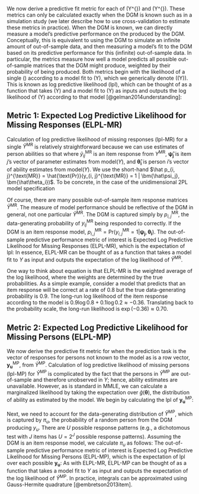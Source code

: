 We now derive a predictive fit metric for each of \(\tilde Y^{\text{MR}}\) and \(\tilde Y^{\text{MP}}\). These metrics can only be calculated exactly when the DGM is known such as in a simulation study (we later describe how to use cross-validation to estimate these metrics in practice). When the DGM is known, we can directly measure a model's predictive performance on the \emph{distribution of data} produced by the DGM. Conceptually, this is equivalent to using the DGM to simulate an infinite amount of out-of-sample data, and then measuring a model's fit to the DGM based on its predictive performance for this (infinite) out-of-sample data. In particular, the metrics measure how well a model predicts all possible out-of-sample matrices that the DGM might produce, weighted by their probability of being produced. Both metrics begin with the likelihood of a single \(\tilde{Y}\) according to a model fit to \(Y\), which we generically denote \(\text{model}(Y)\). This is known as log predictive likelihood (lpl), which can be thought of as a function that takes \(\tilde Y\) and a model fit to \(Y\) as inputs and outputs the log likelihood of \(\tilde Y\) according to that model [@gelman2014understanding]:
\begin{align}
\text{lpl}(\tilde{Y}, \text{model}(Y))  = \log \hat{\text{Pr}}(\tilde{Y} | \text{model}(Y)).
\end{align}

## Metric 1: Expected Log Predictive Likelihood for Missing Responses (ELPL-MR)

Calculation of log predictive likelihood of missing responses (lpl-MR) for a single $\tilde Y^{\text{MR}}$ is relatively straightforward because we can use estimates of person abilities so that
\begin{align}
\text{lpl-MR}(\tilde Y^{\text{MR}}, \text{model}(Y)) = \log \hat{\text{Pr}}(\tilde Y^{\text{MR}} | \text{model}(Y)) = \sum_{i=1}^{I} \sum_{j=1}^{J} \log \hat{\text{Pr}}(\tilde y_{ij}^{\text{MR}} | \bm{\hat\psi_j}, \bm{\hat\theta_i})
\end{align}
where $\tilde y_{ij}^{\text{MR}}$ is an item response from $Y^{\text{MR}}$, $\bm{\hat\psi_j}$ is item $j$'s vector of parameter estimates from $\text{model}(Y)$, and $\bm{\hat\theta_i}$ is person $i$'s vector of ability estimates from $\text{model}(Y)$. We use the short-hand $\hat p_{i, j}^{\text{MR}} = \hat{\text{Pr}}(y_{i, j}^{\text{MR}} = 1 | \bm{\hat\psi_j}, \bm{\hat\theta_i})$. To be concrete, in the case of the unidimensional 2PL model specification
\begin{align}
\text{lpl-MR}(\tilde Y^{\text{MR}}, \text{model}(Y)) = \\ \sum_{i=1}^{I} \sum_{j=1}^{J} \tilde y_{ij}^{\text{MR}} \log \left(\hat p_{i, j}^{\text{MR}}\right) + (1 - \tilde y_{ij}^{\text{MR}})\log\left(1 - \hat p_{i, j}^{\text{MR}}\right) = \\\sum_{i=1}^{I} \sum_{j=1}^{J} \tilde y_{ij}^{\text{MR}} \log \left(F(\hat a_j\hat \theta_i + \hat b_j)\right) + (1 - \tilde y_{ij}^{\text{MR}})\log\left(1 - F(\hat a_j\hat \theta_i + \hat b_j)\right).
\end{align}

Of course, there are many possible out-of-sample item response matrices $\tilde Y^{\text{MR}}$. The measure of model performance should be reflective of the DGM in general, not one particular $\tilde Y^{\text{MR}}$. The DGM is captured simply by $p_{i, j}^{\text{MR}}$, the data-generating probability of $y_{ij}^{\text{MR}}$ being responded to correctly. If the DGM is an item response model, $p_{i, j}^{\text{MR}} = \text{Pr}(y_{i, j}^{\text{MR}} = 1 | \bm{\psi_j}, \bm{\theta_i})$. The out-of-sample predictive performance metric of interest is Expected Log Predictive Likelihood for Missing Responses (ELPL-MR), which is the expectation of lpl:
\begin{align}
\text{ELPL-MR}(\text{model(Y)}) &= \mathbb{E}\left[\text{lpl}(\tilde Y^{\text{MR}}, \text{model}(Y))\right] \\ &= \sum_{i=1}^{I} \sum_{j=1}^{J} p_{i, j} \log (\hat p_{i, j}) + (1 - {p_{i, j}})\log(1 - \hat p_{i, j}) \label{eq:elplmr2}.
\end{align}
In essence, ELPL-MR can be thought of as a function that takes a model fit to $Y$ as input and outputs the expectation of the log likelihood of $\tilde Y^{\text{MR}}$.

One way to think about equation \ref{eq:elplmr2} is that ELPL-MR is the weighted average of the log likelihood, where the weights are determined by the true probabilities. As a simple example, consider a model that predicts that an item response will be correct at a rate of $0.8$ but the true data-generating probability is $0.9$. The long-run log likelihood of the item response according to the model is $0.9 \log 0.8 + 0.1 \log 0.2 \approx -0.36$. Translating back to the probability scale, the long-run likelihood is $\exp(-0.36) \approx 0.70$.

## Metric 2: Expected Log Predictive Likelihood for Missing Persons (ELPL-MP)

We now derive the predictive fit metric for when the prediction task is the vector of responses for persons not known to the model as is a row vector, $\bm{y_u}^{\text{MP}}$, from $\tilde Y^{\text{MP}}$. Calculation of log predictive likelihood of missing persons (lpl-MP) for $\tilde Y^{\text{MP}}$ is complicated by the fact that the persons in $\tilde Y^{\text{MP}}$ are out-of-sample and therefore unobserved in $Y$; hence, ability estimates are unavailable. However, as is standard in MMLE, we can calculate a marginalized likelihood by taking the expectation over $\hat g(\bm{\theta})$, the distribution of ability as estimated by the model. We begin by calculating the lpl of $\bm{y_u}^{\text{MP}}$:
\begin{align}
\text{lpl-MP}(\bm{y_u^\text{MP}}, \text{model}(Y)) = \int \hat{\text{Pr}}(\bm{y_u^\text{MP}}|\bm{\theta}) \hat g(\bm{\theta}) d\bm{\theta} = \int \left[\prod_{j=1}^{J} \hat{\text{Pr}}(y_{uj}^\text{MP}) | \bm{\hat\psi_j}, \bm{\theta}) \right] \hat g(\bm{\theta}) d\bm{\theta}
\end{align}

Next, we need to account for the data-generating distribution of $\tilde Y^{\text{MP}}$, which is captured by $\pi_u$, the probability of a random person from the DGM producing $y_u$. There are $U$ possible response patterns (e.g., a dichotomous test with $J$ items has $U = 2^J$ possible response patterns). Assuming the DGM is an item response model, we calculate $\pi_u$ as follows: 
\begin{align}
\pi_u = \int {\text{Pr}}(\bm{y_u^\text{MP}}|\bm{\theta}) g(\bm{\theta}) d\bm{\theta} = \int \left[\prod_{j=1}^{J} {\text{Pr}}(y_{uj}^\text{MP}) | \bm{\psi_j}, \theta) \right] g(\bm{\theta}) d\bm{\theta}.
\end{align}
The out-of-sample predictive performance metric of interest is Expected Log Predictive Likelihood for Missing Persons (ELPL-MP), which is the expectation of lpl over each possible $\bm{y_u}$:
\begin{align}
\text{ELPL-MP}(\text{model}(Y)) &= \mathbb{E}\left[\text{lpl}(\bm{y_u^\text{MP}}, \text{model}(Y))\right] \\ &= \sum_{u=1}^{U} \pi_u \cdot \text{lpl}(\bm{y_u^\text{MP}}, \text{model}(Y)) \\ &= \sum_{u=1}^{U} \pi_u \cdot \left( \int \left[\prod_{j=1}^{J} \hat{\text{Pr}}(y_{uj} | \bm{\hat\psi_j}, \theta) \right] \hat g(\theta) d\bm{\theta} \right) \label{eq:elplmp}
\end{align}
As with ELPL-MR, ELPL-MP can be thought of as a function that takes a model fit to $Y$ as input and outputs the expectation of the log likelihood of $\tilde Y^{\text{MP}}$. In practice, integrals can be approximated using Gauss-Hermite quadrature [@embretson2013item].
